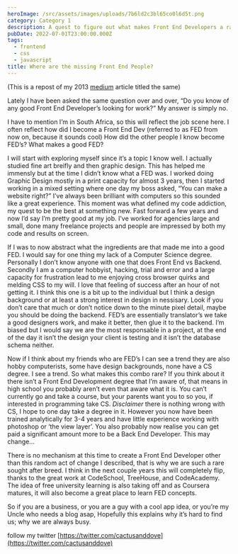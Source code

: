 ```yaml
---
heroImage: /src/assets/images/uploads/7b6ld2c3bl65co0l6d5t.png
category: Category 1
description: A quest to figure out what makes Front End Developers a rare commodity.
pubDate: 2022-07-01T23:00:00.000Z
tags:
  - frontend
  - css
  - javascript
title: Where are the missing Front End People?
---
```


(This is a repost of my 2013 <a href="https://medium.com/@gregbenner/where-are-the-missing-front-end-people-d12bbb3ac785">medium</a> article titled the same)

Lately I have been asked the same question over and over, “Do you know of any good Front End Developer’s looking for work?” My answer is simply no.

I have to mention I’m in South Africa, so this will reflect the job scene here. I often reflect how did I become a Front End Dev (referred to as FED from now on, because it sounds cool) How did the other people I know become FED’s? What makes a good FED?

I will start with exploring myself since it’s a topic I know well. I actually studied fine art breifly and then graphic design. This has helped me immensly but at the time I didn’t know what a FED was. I worked doing Graphic Design mostly in a print capacity for almost 3 years, then I started working in a mixed setting where one day my boss asked, “You can make a website right?” I’ve always been brilliant with computers so this sounded like a great experience. This moment was what defined my code addiction, my quest to be the best at something new. Fast forward a few years and now I’d say I’m pretty good at my job. I’ve worked for agencies large and small, done many freelance projects and people are impressed by both my code and results on screen.

If I was to now abstract what the ingredients are that made me into a good FED. I would say for one thing my lack of a Computer Science degree. Personally I don’t know anyone with one that does Front End vs Backend. Secondly I am a computer hobbyist, hacking, trial and error and a large capacity for frustration lead to me enjoying cross browser quirks and melding CSS to my will. I love that feeling of success after an hour of not getting it. I think this one is a bit up to the individual but I think a design background or at least a strong interest in design in nessisary. Look if you don’t care that much or don’t notice down to the minute pixel detail, maybe you should be doing the backend. FED’s are essentially translator’s we take a good designers work, and make it better, then glue it to the backend. I’m biased but I would say we are the most responsable in a project, at the end of the day it isn’t the design your client is testing and it isn’t the database schema neither.

Now if I think about my friends who are FED’s I can see a trend they are also hobby computerists, some have design backgrounds, none have a CS degree. I see a trend. So what makes this combo rare? If you think about it there isn’t a Front End Development degree that I’m aware of, that means in high school you probably aren’t even that aware what it is. You can’t currently go and take a course, but your parents want you to so you, if interested in programming take CS. *Disclaimer* there is nothing wrong with CS, I hope to one day take a degree in it. However you now have been trained analytically for 3-4 years and have little experience working with photoshop or ‘the view layer’. You also probably now realise you can get paid a significant amount more to be a Back End Developer. This may change…

There is no mechanism at this time to create a Front End Developer other than this random act of change I described, that is why we are such a rare sought after breed. I think in the next couple years this will completely flip, thanks to the great work at CodeSchool, TreeHouse, and CodeAcademy. The idea of free university learning is also taking off and as Coursera matures, it will also become a great place to learn FED concepts.

So if you are a business, or you are a guy with a cool app idea, or you’re my Uncle who needs a blog asap, Hopefully this explains why it’s hard to find us; why we are always busy.

follow my twitter [https://twitter.com/cactusanddove](https://twitter.com/cactusanddove)
